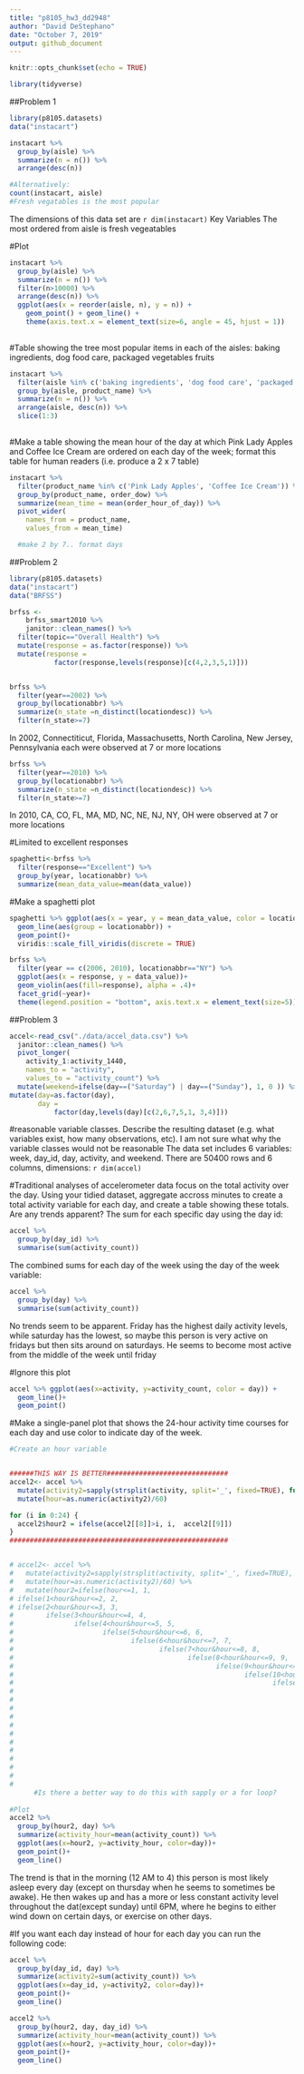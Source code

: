 ```yaml
---
title: "p8105_hw3_dd2948"
author: "David DeStephano"
date: "October 7, 2019"
output: github_document
---
```


```r
knitr::opts_chunk$set(echo = TRUE)
```
```r
library(tidyverse)
```

##Problem 1
```r
library(p8105.datasets)
data("instacart")

instacart %>%
  group_by(aisle) %>%
  summarize(n = n()) %>% 
  arrange(desc(n))

#Alternatively:
count(instacart, aisle)
#Fresh vegatables is the most popular

```

The dimensions of this data set are `r dim(instacart)`
Key Variables
The most ordered from aisle is fresh vegeatables

#Plot
```r
instacart %>%
  group_by(aisle) %>%
  summarize(n = n()) %>% 
  filter(n>10000) %>% 
  arrange(desc(n)) %>% 
  ggplot(aes(x = reorder(aisle, n), y = n)) + 
    geom_point() + geom_line() + 
    theme(axis.text.x = element_text(size=6, angle = 45, hjust = 1))
  
```

#Table showing the tree most popular items in each of the aisles: baking ingredients, dog food care, packaged vegetables fruits
```r
instacart %>%
  filter(aisle %in% c('baking ingredients', 'dog food care', 'packaged vegetables fruits')) %>% 
  group_by(aisle, product_name) %>% 
  summarize(n = n()) %>%  
  arrange(aisle, desc(n)) %>%
  slice(1:3)
  
```
#Make a table showing the mean hour of the day at which Pink Lady Apples and Coffee Ice Cream are ordered on each day of the week; format this table for human readers (i.e. produce a 2 x 7 table)

```r
instacart %>%
  filter(product_name %in% c('Pink Lady Apples', 'Coffee Ice Cream')) %>% 
  group_by(product_name, order_dow) %>% 
  summarize(mean_time = mean(order_hour_of_day)) %>% 
  pivot_wider(
    names_from = product_name,
    values_from = mean_time)  

  #make 2 by 7.. format days
```

##Problem 2
```r
library(p8105.datasets)
data("instacart")
data("BRFSS")

brfss <- 
    brfss_smart2010 %>% 
    janitor::clean_names() %>%
  filter(topic=="Overall Health") %>% 
  mutate(response = as.factor(response)) %>% 
  mutate(response =
           factor(response,levels(response)[c(4,2,3,5,1)]))


brfss %>% 
  filter(year==2002) %>%
  group_by(locationabbr) %>% 
  summarize(n_state =n_distinct(locationdesc)) %>% 
  filter(n_state>=7)

```
In 2002, Connectiticut, Florida, Massachusetts, North Carolina, New Jersey, Pennsylvania each were observed at 7 or more locations
```r
brfss %>% 
  filter(year==2010) %>%
  group_by(locationabbr) %>% 
  summarize(n_state =n_distinct(locationdesc)) %>% 
  filter(n_state>=7)
```
In 2010, CA, CO, FL, MA, MD, NC, NE, NJ, NY, OH were observed at 7 or more locations

#Limited to excellent responses
```r
spaghetti<-brfss %>% 
  filter(response=="Excellent") %>% 
  group_by(year, locationabbr) %>% 
  summarize(mean_data_value=mean(data_value))
```
#Make a spaghetti plot
```r
spaghetti %>% ggplot(aes(x = year, y = mean_data_value, color = locationabbr)) +
  geom_line(aes(group = locationabbr)) +
  geom_point()+ 
  viridis::scale_fill_viridis(discrete = TRUE)
```
```r
brfss %>%
  filter(year == c(2006, 2010), locationabbr=="NY") %>%
  ggplot(aes(x = response, y = data_value))+
  geom_violin(aes(fill=response), alpha = .4)+
  facet_grid(~year)+ 
  theme(legend.position = "bottom", axis.text.x = element_text(size=5))

```

##Problem 3
```r
accel<-read_csv("./data/accel_data.csv") %>% 
  janitor::clean_names() %>% 
  pivot_longer(
    activity_1:activity_1440,
    names_to = "activity", 
    values_to = "activity_count") %>% 
  mutate(weekend=ifelse(day==("Saturday") | day==("Sunday"), 1, 0 )) %>% 
mutate(day=as.factor(day),
       day =
           factor(day,levels(day)[c(2,6,7,5,1, 3,4)]))


```
#reasonable variable classes. Describe the resulting dataset (e.g. what variables exist, how many observations, etc).
I am not sure what why the variable classes would not be reasonable
The data set includes 6 variables: week, day_id, day, activity, and weekend. There are 50400 rows and 6 columns, dimensions: `r dim(accel)`

#Traditional analyses of accelerometer data focus on the total activity over the day. Using your tidied dataset, aggregate accross minutes to create a total activity variable for each day, and create a table showing these totals. Are any trends apparent?
The sum for each specific day using the day id:
```r
accel %>% 
  group_by(day_id) %>% 
  summarise(sum(activity_count))
```
The combined sums for each day of the week using the day of the week variable:
```r
accel %>% 
  group_by(day) %>% 
  summarise(sum(activity_count))
```
No trends seem to be apparent. Friday has the highest daily activity levels, while saturday has the lowest, so maybe this person is very active on fridays but then sits around on saturdays. He seems to become most active from the middle of the week until friday

#Ignore this plot
```r
accel %>% ggplot(aes(x=activity, y=activity_count, color = day)) +
  geom_line()+
  geom_point()

```


#Make a single-panel plot that shows the 24-hour activity time courses for each day and use color to indicate day of the week.

```r
#Create an hour variable


######THIS WAY IS BETTER##############################
accel2<- accel %>%
  mutate(activity2=sapply(strsplit(activity, split='_', fixed=TRUE), function(x) (x[2]))) %>% 
  mutate(hour=as.numeric(activity2)/60)

for (i in 0:24) {
  accel2$hour2 = ifelse(accel2[[8]]>i, i,  accel2[[9]])
}
######################################################


# accel2<- accel %>%
#   mutate(activity2=sapply(strsplit(activity, split='_', fixed=TRUE), function(x) (x[2]))) %>% 
#   mutate(hour=as.numeric(activity2)/60) %>% 
#   mutate(hour2=ifelse(hour<=1, 1, 
# ifelse(1<hour&hour<=2, 2, 
# ifelse(2<hour&hour<=3, 3, 
#        ifelse(3<hour&hour<=4, 4,
#               ifelse(4<hour&hour<=5, 5,
#                      ifelse(5<hour&hour<=6, 6,
#                             ifelse(6<hour&hour<=7, 7,
#                                    ifelse(7<hour&hour<=8, 8,
#                                           ifelse(8<hour&hour<=9, 9,
#                                                  ifelse(9<hour&hour<=10, 10,
#                                                         ifelse(10<hour&hour<=11, 11,
#                                                                ifelse(11<hour&hour<=12, 12,
#                                                                       ifelse(12<hour&hour<=13, 13,
#                                                                              ifelse(13<hour&hour<=14, 14,
#                                                                                     ifelse(14<hour&hour<=15, 15,
#                                                                                            ifelse(15<hour&hour<=16, 16,
#                                                                                                   ifelse(16<hour&hour<=17, 17,
#                                                                                                          ifelse(17<hour&hour<=18, 18,
#                                                                                                                 ifelse(18<hour&hour<=19, 19,
#                                                                                                                        ifelse(19<hour&hour<=20, 20,
#                                                                                                                               ifelse(20<hour&hour<=21, 21,
#                                                                                                                                      ifelse(21<hour&hour<=22, 22,
#                                                                                                                                             ifelse(22<hour&hour<=23, 23,
#                                                                                                                                                    ifelse(23<hour&hour<=24, 24,0)))))))))))))))))))))))))
      #Is there a better way to do this with sapply or a for loop?   
         
#Plot
accel2 %>% 
  group_by(hour2, day) %>% 
  summarize(activity_hour=mean(activity_count)) %>% 
  ggplot(aes(x=hour2, y=activity_hour, color=day))+
  geom_point()+
  geom_line()


```   
The trend is that in the morning (12 AM to 4) this person is most likely asleep every day (except on thursday when he seems to sometimes be awake). He then wakes up and has a more or less constant activity level throughout the dat(except sunday) until 6PM, where he begins to either wind down on certain days, or exercise on other days.

 


#If you want each day instead of hour for each day you can run the following code:
```r
accel %>% 
  group_by(day_id, day) %>% 
  summarize(activity2=sum(activity_count)) %>% 
  ggplot(aes(x=day_id, y=activity2, color=day))+
  geom_point()+
  geom_line()
```




```r
accel2 %>% 
  group_by(hour2, day, day_id) %>% 
  summarize(activity_hour=mean(activity_count)) %>% 
  ggplot(aes(x=hour2, y=activity_hour, color=day))+
  geom_point()+
  geom_line()
```














